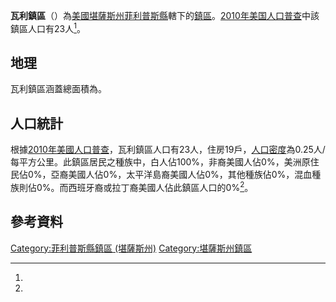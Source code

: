 {{noteTA
|G1=USState
}}
{{Infobox settlement
|official_name = 瓦利鎮區
|native_name = Valley Township
|settlement_type = 鎮區
|pushpin_map=USA Kansas
|coordinates_display = inline,title
|coordinates_region = US-KS
|subdivision_type = [[世界政區索引|國家]]
|subdivision_name = [[美国|美国]]
|subdivision_type1 = [[美國行政區劃|州]]
|subdivision_name1 = [[堪薩斯州|堪薩斯州]]
|subdivision_type2 = [[堪薩斯州行政區劃|縣]]
|subdivision_name2 = [[菲利普斯縣_(堪薩斯州)|菲利普斯縣]]
|area_total_km2 = 92.91
|area_land_km2 = 84.82
|area_water_km2 = 8.10
|area_total_sq_mi =
|area_land_sq_mi =
|area_water_sq_mi =
|area_water_percent = 8.71
|population_as_of = [[2010年美国人口普查|2010]]
|population_footnotes = <ref name="Census 2010">{{cite web| url=http://factfinder2.census.gov| title=Race, Hispanic or Latino, Age, and Housing Occupancy: 2010 Census Redistricting Data, Valley township, Phillips County, Kansas| publisher=U.S. Census Bureau, American FactFinder 2| accessdate=2016-09-10| archive-date=2013-09-11| archive-url=https://web.archive.org/web/20130911234518/http://factfinder2.census.gov/| dead-url=no}}</ref>
|population_total = 23
|population_density_km2 = auto
|elevation_footnotes = 
|elevation_m = 553
|elevation_ft = 
|latd = 39
|latm = 36
|lats = 43
|latNS = N
|longd = 99
|longm = 07
|longs = 13
|longEW = W
|postal_code_type =
|postal_code = 
|blank_name = [[聯邦資料處理標準|FIPS代碼]]
|blank_info = 20-73025
|blank1_name = [[地名信息系统|GNIS編號]] 
|blank1_info = [http://geonames.usgs.gov/pls/gnispublic/f?p=gnispq:3:::NO::P3_FID:0472048 0472048]
|website = 
|footnotes = 
}}

'''瓦利鎮區'''（{{lang-en|'''Valley Township'''}}）為[[美國|美國]][[堪薩斯州|堪薩斯州]][[菲利普斯縣_(堪薩斯州)|菲利普斯縣]]轄下的[[行政鎮區|鎮區]]。[[2010年美国人口普查|2010年美国人口普查]]中該鎮區人口有23人<ref name="Census 2010"/>。

==地理==
瓦利鎮區涵蓋總面積為{{convert|92.91|km2|sqmi}}。

==人口統計==
根據[[2010年美國人口普查|2010年美國人口普查]]，瓦利鎮區人口有23人，住房19戶，[[人口密度|人口密度]]為0.25人/每平方公里。此鎮區居民之種族中，白人佔100%，非裔美國人佔0%，美洲原住民佔0%，亞裔美國人佔0%，太平洋島裔美國人佔0%，其他種族佔0%，混血種族則佔0%。而西班牙裔或拉丁裔美國人佔此鎮區人口的0%<ref name="Census 2010"/>。

==參考資料==
{{reflist}}

{{菲利普斯縣 (堪薩斯州)}}

{{DEFAULTSORT:Valley}}
[[Category:菲利普斯縣鎮區_(堪薩斯州)|Category:菲利普斯縣鎮區 (堪薩斯州)]]
[[Category:堪薩斯州鎮區|Category:堪薩斯州鎮區]]

{{PhillipsCountyKS-geo-stub}}